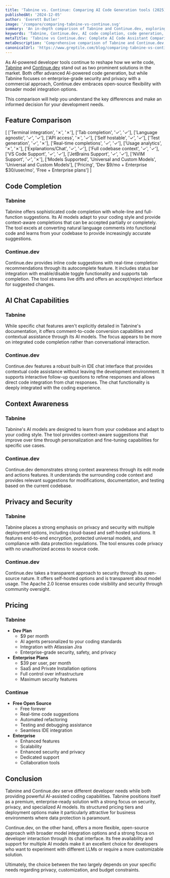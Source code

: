 ```yaml
---
title: 'Tabnine vs. Continue: Comparing AI Code Generation tools (2025)'
publishedAt: '2024-12-05'
author: 'Everett Butler'
image: '/compare/comparing-tabnine-vs-continue.svg'
summary: 'An in-depth comparison of Tabnine and Continue.dev, exploring their features, pricing, and capabilities to help developers choose the right AI coding assistant'
keywords: 'Tabnine, Continue.dev, AI code completion, code generation, developer tools, IDE integration, AI coding assistant, code automation'
metaTitle: 'Tabnine vs Continue.dev: Complete AI Code Assistant Comparison (2025)'
metaDescription: 'Comprehensive comparison of Tabnine and Continue.dev, analyzing features, pricing, and capabilities to help developers choose the best AI coding assistant for their needs'
canonicalUrl: 'https://www.greptile.com/blog/comparing-tabnine-vs-continue'
---
```


As AI-powered developer tools continue to reshape how we write code, [Tabnine](https://www.tabnine.com/) and [Continue.dev](https://www.continue.dev/) stand out as two prominent solutions in the market. Both offer advanced AI-powered code generation, but while Tabnine focuses on enterprise-grade security and privacy with a commercial approach, Continue.dev embraces open-source flexibility with broader model integration options. 

This comparison will help you understand the key differences and make an informed decision for your development needs.

## Feature Comparison

[
    ['Terminal integration', '✗', '✗'],
    ['Tab completion', '✓', '✓'],
    ['Language agnostic', '✓', '✓'],
    ['API access', '✗', '✓'],
    ['Self hostable', '✓', '✓'],
    ['Test generation', '✓', '✗'],
    ['Real-time completions', '✓', '✓'],
    ['Usage analytics', '✗', '✗'],
    ['Explanations/Chat', '✓', '✓'],
    ['Full codebase context', '✓', '✓'],
    ['VS Code Support', '✓', '✓'],
    ['JetBrains Support', '✓', '✓'],
    ['NVIM Support', '✓', '✗'],
    ['Models Supported', 'Universal and Custom Models', 'Universal and Custom Models'],
    ['Pricing', 'Dev $9/mo + Enterprise $30/user/mo', 'Free + Enterprise plans']
]

## Code Completion

### Tabnine
Tabnine offers sophisticated code completion with whole-line and full-function suggestions. Its AI models adapt to your coding style and provide context-aware completions that can be accepted partially or completely. The tool excels at converting natural language comments into functional code and learns from your codebase to provide increasingly accurate suggestions.

### Continue.dev
Continue.dev provides inline code suggestions with real-time completion recommendations through its autocomplete feature. It includes status bar integration with enable/disable toggle functionality and supports tab completion. The tool streams live diffs and offers an accept/reject interface for suggested changes.

## AI Chat Capabilities

### Tabnine
While specific chat features aren't explicitly detailed in Tabnine's documentation, it offers comment-to-code conversion capabilities and contextual assistance through its AI models. The focus appears to be more on integrated code completion rather than conversational interaction.

### Continue.dev
Continue.dev features a robust built-in IDE chat interface that provides contextual code assistance without leaving the development environment. It supports interactive follow-up questions to refine responses and allows direct code integration from chat responses. The chat functionality is deeply integrated with the coding experience.

## Context Awareness

### Tabnine
Tabnine's AI models are designed to learn from your codebase and adapt to your coding style. The tool provides context-aware suggestions that improve over time through personalization and fine-tuning capabilities for specific use cases.

### Continue.dev
Continue.dev demonstrates strong context awareness through its edit mode and actions features. It understands the surrounding code context and provides relevant suggestions for modifications, documentation, and testing based on the current codebase.

## Privacy and Security

### Tabnine
Tabnine places a strong emphasis on privacy and security with multiple deployment options, including cloud-based and self-hosted solutions. It features end-to-end encryption, protected universal models, and compliance with data protection regulations. The tool ensures code privacy with no unauthorized access to source code.

### Continue.dev
Continue.dev takes a transparent approach to security through its open-source nature. It offers self-hosted options and is transparent about model usage. The Apache 2.0 license ensures code visibility and security through community oversight.

## Pricing

### Tabnine
- **Dev Plan**
  - $9 per month
  - AI agents personalized to your coding standards
  - Integration with Atlassian Jira
  - Enterprise-grade security, safety, and privacy
- **Enterprise Plans**
  - $39 per user, per month
  - SaaS and Private Installation options
  - Full control over infrastructure
  - Maximum security features

### Continue
- **Free Open Source**
  - Free forever
  - Real-time code suggestions
  - Automated refactoring
  - Testing and debugging assistance
  - Seamless IDE integration
- **Enterprise**
  - Enhanced features
  - Scalability
  - Enhanced security and privacy
  - Dedicated support
  - Collaboration tools

## Conclusion

Tabnine and Continue.dev serve different developer needs while both providing powerful AI-assisted coding capabilities. Tabnine positions itself as a premium, enterprise-ready solution with a strong focus on security, privacy, and specialized AI models. Its structured pricing tiers and deployment options make it particularly attractive for business environments where data protection is paramount.

Continue.dev, on the other hand, offers a more flexible, open-source approach with broader model integration options and a strong focus on developer interaction through its chat interface. Its free availability and support for multiple AI models make it an excellent choice for developers who want to experiment with different LLMs or require a more customizable solution.

Ultimately, the choice between the two largely depends on your specific needs regarding privacy, customization, and budget constraints.
